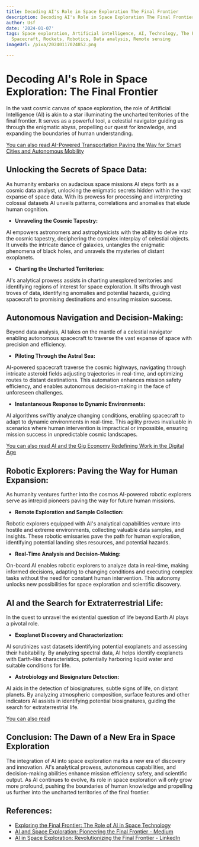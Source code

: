```yaml
---
title: Decoding AI's Role in Space Exploration The Final Frontier
description: Decoding AI's Role in Space Exploration The Final Frontier
author: Usf
date: '2024-01-07'
tags: Space exploration, Artificial intelligence, AI, Technology, The Final Frontier,
  Spacecraft, Rockets, Robotics, Data analysis, Remote sensing
imageUrl: /pixa/20240117024852.png

---
```

# **Decoding AI's Role in Space Exploration: The  Final Frontier**

In the vast cosmic canvas of  space exploration, the  role of Artificial Intelligence (AI) is akin to a star illuminating the uncharted  territories of the final frontier. It serves as a powerful tool, a celestial navigator guiding us through the  enigmatic  abyss, propelling our  quest for knowledge, and expanding the boundaries of human understanding.

[You  can also read AI-Powered Transportation Paving the Way  for Smart Cities and Autonomous Mobility](AI-Powered%20Transportation%20Paving%20the%20Way%20for%20Smart%20Cities%20and%20Autonomous%20Mobility)


##  **Unlocking  the Secrets  of Space Data:**

As humanity  embarks on audacious space missions  AI steps forth as a cosmic data analyst, unlocking the enigmatic secrets  hidden within the vast expanse of  space data. With its prowess for processing and interpreting  colossal datasets AI unveils  patterns,  correlations and anomalies  that  elude human cognition.

- **Unraveling the Cosmic Tapestry:**

AI empowers astronomers and astrophysicists with the ability to delve into the cosmic tapestry,  deciphering the complex interplay of celestial objects. It unveils the  intricate dance of galaxies, untangles the enigmatic phenomena of black holes,  and unravels the mysteries of distant exoplanets.

- **Charting the Uncharted Territories:**

AI's analytical prowess assists in charting unexplored territories and identifying regions of interest for space exploration. It sifts through vast troves  of data, identifying anomalies and potential hazards, guiding spacecraft to promising destinations and ensuring mission success.

##  **Autonomous Navigation and Decision-Making:**

Beyond data  analysis, AI takes on the mantle of a  celestial navigator enabling autonomous spacecraft to traverse the vast expanse of space with precision and efficiency.

-  **Piloting Through the Astral Sea:**

AI-powered spacecraft traverse the cosmic highways, navigating through intricate  asteroid fields  adjusting trajectories  in real-time, and  optimizing routes to distant destinations. This automation enhances mission  safety efficiency, and enables autonomous decision-making in the face of unforeseen challenges.

- **Instantaneous Response to Dynamic Environments:**

AI algorithms swiftly analyze  changing conditions, enabling spacecraft to adapt to dynamic environments in real-time. This agility proves invaluable in scenarios where human intervention is impractical or  impossible, ensuring mission success in unpredictable cosmic  landscapes.

[You can also read AI and the Gig Economy Redefining Work in the Digital Age](AI%20and%20the%20Gig%20Economy%20Redefining%20Work%20in%20the%20Digital%20Age)


## **Robotic Explorers: Paving  the Way for  Human Expansion:**

As humanity ventures further  into the cosmos AI-powered robotic explorers serve as intrepid pioneers paving the way for future human missions.

- **Remote Exploration and Sample  Collection:**

Robotic explorers  equipped with  AI's analytical capabilities venture into hostile and extreme  environments, collecting valuable data samples, and insights.  These  robotic emissaries pave the path for human exploration, identifying potential landing sites resources, and potential hazards.

- **Real-Time Analysis and Decision-Making:**

On-board AI enables robotic explorers to analyze data in real-time, making informed decisions, adapting to  changing conditions and executing complex tasks without the need for constant human intervention. This autonomy unlocks  new possibilities for space exploration and scientific discovery.

## **AI  and the Search for Extraterrestrial Life:**

In the quest to unravel the  existential question of life beyond Earth AI plays a pivotal role.

- **Exoplanet Discovery and Characterization:**

AI scrutinizes vast datasets identifying potential  exoplanets and assessing their  habitability. By analyzing spectral data, AI helps  identify exoplanets with Earth-like characteristics, potentially harboring liquid water and suitable conditions for life.

- **Astrobiology and Biosignature Detection:**

AI aids in the detection of biosignatures, subtle signs of life, on distant planets.  By analyzing atmospheric composition, surface features and other indicators AI assists in identifying potential biosignatures, guiding the search for extraterrestrial life.

[You can also read ]()


## **Conclusion: The Dawn of a New  Era in Space Exploration**

The integration of AI  into space exploration marks a new era of  discovery and innovation. AI's analytical prowess, autonomous capabilities,  and decision-making abilities enhance mission efficiency safety, and scientific output. As AI continues to evolve, its role  in  space exploration will only grow more profound,  pushing the boundaries of human knowledge and propelling us further into the uncharted territories of the final frontier.

## References:
- [Exploring the Final Frontier: The Role of AI in Space Technology](https://medium.com/@henilsinhrajraj/exploring-the-final-frontier-the-role-of-ai-in-space-technology-2d2cc99002b1)
- [AI and Space Exploration: Pioneering the Final Frontier - Medium](https://medium.com/@blusharkmedia/ai-and-space-exploration-pioneering-the-final-frontier-1ec687b00452)
- [AI in Space Exploration: Revolutionizing the Final Frontier - LinkedIn](https://www.linkedin.com/pulse/ai-space-exploration-revolutionizing-final-frontier-ai-news)
